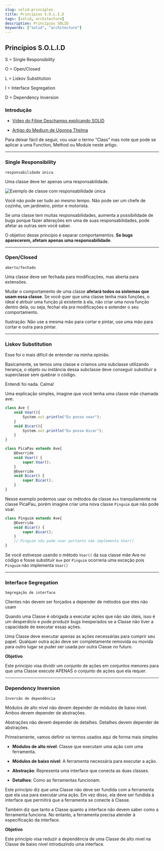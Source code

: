 ```yaml
---
slug: solid-principles
title: Princípios S.O.L.I.D
tags: [solid, architecture]
description: Princípios SOLID   
keywords: ["solid", "architecture"]
---
```



## Princípios S.O.L.I.D

S = Single Responsibility

O = Open/Closed

L = Liskov Substitution

I = Interface Segregation

D = Dependency Inversion

<!-- truncate -->

### Introdução

- [Vídeo do Filipe Deschamps explicando SOLID](https://www.youtube.com/watch?v=6SfrO3D4dHM)

- [Artigo do Medium de Ugonna Thelma](https://medium.com/backticks-tildes/the-s-o-l-i-d-principles-in-pictures-b34ce2f1e898)

Para deixar fácil de seguir, vou usar o termo “Class” mas note que pode se aplicar a uma Function, Method ou Module neste artigo.

---

### Single Responsibility
`responsabilidade única`

Uma classe deve ter apenas uma responsabilidade.

![Exemplo de classe com responsabilidade única](/img/blog/single-responsibility.webp)

Você não pode ser tudo ao mesmo tempo. Não pode ser um chefe de cozinha, um jardineiro, pintor e motorista.

Se uma classe tem muitas responsabilidades, aumenta a possibilidade de bugs porque fazer alterações em uma de suas responsabilidades, pode afetar as outras sem você saber.

O objetivo desse princípio é separar comportamentos. **Se bugs aparecerem, afetam apenas uma responsabilidade**.

---

### Open/Closed
`aberto/fechado`

Uma classe deve ser fechada para modificações, mas aberta para extensões.

<BlogImage src="/img/blog/open-closed.webp" alt="Exemplo de classe aberta para extensões" />

Mudar o comportamento de uma classe **afetará todos os sistemas que usam essa classe**. Se você quer que uma classe tenha mais funções, o ideal é atrbuir uma função já existente à ela, não criar uma nova função dentro dela, ou seja, fechar ela pra modificações e extender o seu comportamento.

Ilustração: Não use a mesma mão para cortar e pintar, use uma mão para cortar e outra para pintar.

---

### Liskov Substitution

Esse foi o mais difícil de entender na minha opinião.

<BlogImage src="/img/blog/liskov.webp" alt="Exemplo de classe aberta para extensões" />

Basicamente, se temos uma classe e criamos uma subclasse utilizando herança, o objeto ou instância dessa subclasse deve conseguir substituir a superclasse sem quebrar o código. 

Entendi foi nada. Calma!

Uma explicação simples, imagine que você tenha uma classe mãe chamada ave:

```javascript
class Ave {
    void Voar(){
        System.out.println("Eu posso voar");
    }
    void Bicar(){
        System.out.println("Eu posso bicar");
    }
}

class PicaPau extends Ave{
    @Override
    void Voar() {
        super.Voar();
    }
    @Override
    void Bicar() {
        super.Bicar();
    }
}
```

Nesse exemplo podemos usar os métodos da classe `Ave` tranquilamente na classe PicaPau, porém imagine criar uma nova classe `Pinguim` que não pode voar. 

```javascript
class Pinguim extends Ave{
    @Override
    void Bicar() {
        super.Bicar();
    }
    // Pinguim não pode voar portanto não implementa Voar()
}
```

Se você estivesse usando o método `Voar()` da sua classe mãe Ave no código e fosse substituir `Ave` por `Pinguim` ocorreria uma exceção pois `Pinguim` não implementa `Voar()`

---

### Interface Segregation

`Segregação de interface`

Clientes não devem ser forçados a depender de métodos que eles não usam

<BlogImage src="/img/blog/wiggle-antena.webp" alt="wiggle-antena" />

Quando uma Classe é obrigada a executar ações que não são úteis, isso é um desperdício e pode produzir bugs inesperados se a Classe não tiver a capacidade de executar essas ações.

Uma Classe deve executar apenas as ações necessárias para cumprir seu papel. Qualquer outra ação deve ser completamente removida ou movida para outro lugar se puder ser usada por outra Classe no futuro.

**Objetivo**

Este princípio visa dividir um conjunto de ações em conjuntos menores para que uma Classe execute APENAS o conjunto de ações que ela requer.

---

### Dependency Inversion
`Inversão de dependência`

Módulos de alto nível não devem depender de módulos de baixo nível. Ambos devem depender de abstrações.

Abstrações não devem depender de detalhes. Detalhes devem depender de abstrações.

<BlogImage src="/img/blog/dependency-inversion.webp" alt="Dependency Inversion" />

Primeiramente, vamos definir os termos usados aqui de forma mais simples

- **Módulos de alto nível**: Classe que executam uma ação com uma ferramenta.
- **Módulos de baixo nível**: A ferramenta necessária para executar a ação.

- **Abstração**: Representa uma interface que conecta as duas classes.

- **Detalhes**: Como as ferramentas funcionam.

Este princípio diz que uma Classe não deve ser fundida com a ferramenta que ela usa para executar uma ação. Em vez disso, ela deve ser fundida à interface que permitirá que a ferramenta se conecte à Classe.

Também diz que tanto a Classe quanto a interface não devem saber como a ferramenta funciona. No entanto, a ferramenta precisa atender à especificação da interface.

**Objetivo**

Este princípio visa reduzir a dependência de uma Classe de alto nível na Classe de baixo nível introduzindo uma interface.
